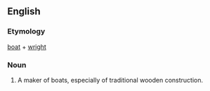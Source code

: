 ==English==

===Etymology===
[[boat]] + [[wright]]
===Noun===
{{en-noun}}
# A maker of boats, especially of traditional wooden construction.